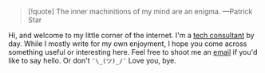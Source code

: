 > [!quote] The inner machinitions of my mind are an enigma. —Patrick Star

Hi, and welcome to my little corner of the internet. I'm a <a href="https://darian.digital" target="_blank">tech consultant</a> by day. While I mostly write for my own enjoyment, I hope you come across something useful or interesting here. Feel free to shoot me an <a href="mailto:darian@madebyrvg.com">email</a> if you'd like to say hello. Or don't <span className="no-code-bg">`¯\_(ツ)_/¯`</span> Love you, bye.
